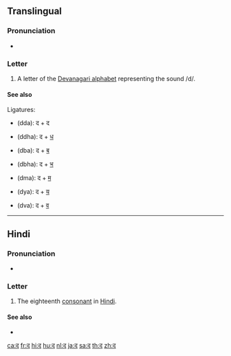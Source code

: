 {{also|ढ|ट|दै}}
{{Devanagari character info|hex=926|name=DEVANAGARI LETTER DA|image=[[File:Deva-द-order.gif|100px]]}}
==Translingual==

===Pronunciation===
* {{IPA|/d̪ə/|lang=mul}}

===Letter===
{{mul-Deva|da}}

# A letter of the [[Devanagari alphabet]] representing the sound /d/.

====See also====
Ligatures:
* {{l|mul|द्द}} (dda): द + द
* {{l|mul|द्ध}} (ddha): द + [[ध]]
* {{l|mul|द्ब}} (dba): द + [[ब]]
* {{l|mul|द्भ}} (dbha): द + [[भ]]
* {{l|mul|द्म}} (dma): द + [[म]]
* {{l|mul|द्य}} (dya): द + [[य]]
* {{l|mul|द्व}} (dva): द + [[व]]

----

==Hindi==

===Pronunciation===
* {{IPA|[d̪ə]|lang=hi}}

===Letter===
{{head|hi|letter}}

# The eighteenth [[consonant]] in [[Hindi]].

====See also====
* {{list:Devanagari script letters/hi}}

[[ca:द]]
[[fr:द]]
[[hi:द]]
[[hu:द]]
[[nl:द]]
[[ja:द]]
[[sa:द]]
[[th:द]]
[[zh:द]]